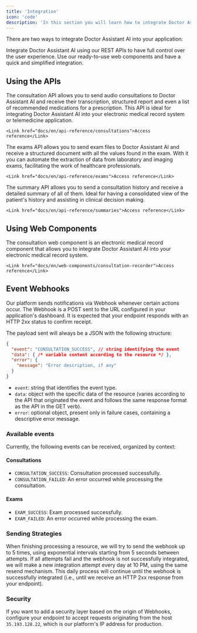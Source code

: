 ```yaml
---
title: 'Integration'
icon: 'code'
description: 'In this section you will learn how to integrate Doctor Assistant AI into your application.'
---
```


There are two ways to integrate Doctor Assistant AI into your application:

<CardGroup cols={2}>
  <Card title="APIs" icon="code">
    Integrate Doctor Assistant AI using our REST APIs to have full control over the user experience.
  </Card>
  <Card title="Web Components" icon="browser">
    Use our ready-to-use web components and have a quick and simplified integration.
  </Card>
</CardGroup>

## Using the APIs

<AccordionGroup>
  <Accordion title="Consultation API" icon="stethoscope">
    The consultation API allows you to send audio consultations to Doctor Assistant AI and receive their transcription, structured report
    and even a list of recommended medications for a prescription. This API is ideal for integrating Doctor Assistant AI into your
    electronic medical record system or telemedicine application.

    <Link href="docs/en/api-reference/consultations">Access reference</Link>
  </Accordion>
  <Accordion title="Exams API" icon="file-medical">
    The exams API allows you to send exam files to Doctor Assistant AI and receive a structured document with all the values
    found in the exam. With it you can automate the extraction of data from laboratory and imaging exams, facilitating the work
    of healthcare professionals.

    <Link href="docs/en/api-reference/exams">Access reference</Link>
  </Accordion>
  <Accordion title="Summary API" icon="clipboard-list">
    The summary API allows you to send a consultation history and receive a detailed summary of all of them. Ideal for having a
    consolidated view of the patient's history and assisting in clinical decision making.

    <Link href="docs/en/api-reference/summaries">Access reference</Link>
  </Accordion>
</AccordionGroup>

## Using Web Components

<AccordionGroup>
  <Accordion title="Consultation Recorder" icon="stethoscope">
    The consultation web component is an electronic medical record component that allows you to integrate Doctor Assistant AI into your electronic medical record system.

    <Link href="docs/en/web-components/consultation-recorder">Access reference</Link>
  </Accordion>
</AccordionGroup>

## Event Webhooks

Our platform sends notifications via Webhook whenever certain actions occur. The Webhook is a POST sent to the URL configured in your application's dashboard. It is expected that your endpoint responds with an HTTP 2xx status to confirm receipt.

The payload sent will always be a JSON with the following structure:

```json
{
  "event": "CONSULTATION_SUCCESS", // string identifying the event
  "data": { /* variable content according to the resource */ },
  "error": {
    "message": "Error description, if any"
  }
}
```

- `event`: string that identifies the event type.
- `data`: object with the specific data of the resource (varies according to the API that originated the event and follows the same response format as the API in the GET verb).
- `error`: optional object, present only in failure cases, containing a descriptive error message.

### Available events

Currently, the following events can be received, organized by context:

#### Consultations
- `CONSULTATION_SUCCESS`: Consultation processed successfully.
- `CONSULTATION_FAILED`: An error occurred while processing the consultation.

#### Exams
- `EXAM_SUCCESS`: Exam processed successfully.
- `EXAM_FAILED`: An error occurred while processing the exam.

### Sending Strategies

When finishing processing a resource, we will try to send the webhook up to 5 times, using exponential intervals starting from 5 seconds between attempts. If all attempts fail and the webhook is not successfully integrated, we will make a new integration attempt every day at 10 PM, using the same resend mechanism. This daily process will continue until the webhook is successfully integrated (i.e., until we receive an HTTP 2xx response from your endpoint).

### Security

If you want to add a security layer based on the origin of Webhooks, configure your endpoint to accept requests originating from the host `35.193.128.22`, which is our platform's IP address for production.
